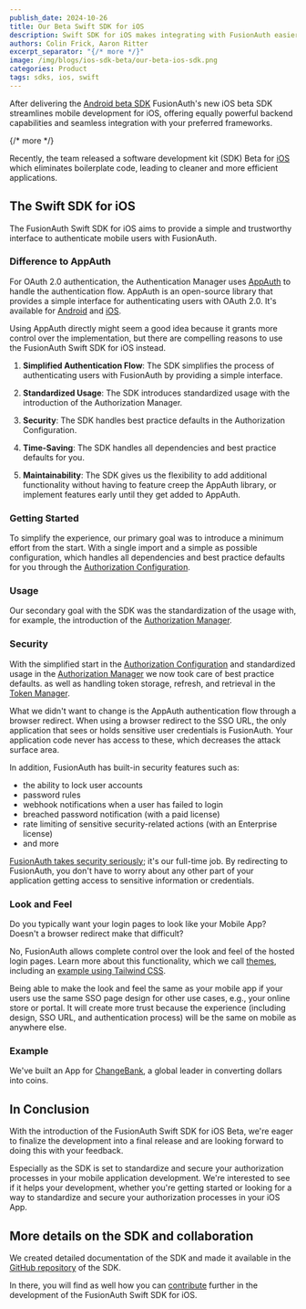```yaml
---
publish_date: 2024-10-26
title: Our Beta Swift SDK for iOS
description: Swift SDK for iOS makes integrating with FusionAuth easier
authors: Colin Frick, Aaron Ritter
excerpt_separator: "{/* more */}"
image: /img/blogs/ios-sdk-beta/our-beta-ios-sdk.png
categories: Product
tags: sdks, ios, swift
---
```


After delivering the [Android beta SDK](/blog/android-sdk-beta) FusionAuth's new iOS beta SDK streamlines mobile development for iOS, offering equally powerful backend capabilities and seamless integration with your preferred frameworks.

{/* more */}

Recently, the team released a software development kit (SDK) Beta for [iOS](/docs/sdks/ios-sdk) which eliminates boilerplate code, leading to cleaner and more efficient applications.

## The Swift SDK for iOS

The FusionAuth Swift SDK for iOS aims to provide a simple and trustworthy interface to authenticate mobile users with FusionAuth.

<RemoteContent url="https://raw.githubusercontent.com/sonderformat-llc/fusionauth-swift-sdk/main/README.md"
    tags="forDocSiteOverview" />

### Difference to AppAuth

For OAuth 2.0 authentication, the Authentication Manager uses [AppAuth](https://appauth.io/) to handle the authentication flow. AppAuth is an open-source library that provides a simple interface for authenticating users with OAuth 2.0. It's available for [Android](https://github.com/openid/AppAuth-Android) and [iOS](https://github.com/openid/AppAuth-iOS).

Using AppAuth directly might seem a good idea because it grants more control over the implementation, but there are compelling reasons to use the FusionAuth Swift SDK for iOS instead.

1. **Simplified Authentication Flow**: The SDK simplifies the process of authenticating users with FusionAuth by providing a simple interface.

2. **Standardized Usage**: The SDK introduces standardized usage with the introduction of the Authorization Manager.

3. **Security**: The SDK handles best practice defaults in the Authorization Configuration.

4. **Time-Saving**: The SDK handles all dependencies and best practice defaults for you.

5. **Maintainability**: The SDK gives us the flexibility to add additional functionality without having to feature creep the AppAuth library, or implement features early until they get added to AppAuth.

### Getting Started

To simplify the experience, our primary goal was to introduce a minimum effort from the start. With a single import and a simple as possible configuration, which handles all dependencies and best practice defaults for you through the [Authorization Configuration](https://github.com/sonderformat-llc/fusionauth-swift-sdk/blob/main/library/docs/library/io.fusionauth.mobilesdk/-authorization-configuration/index.md).

<RemoteContent url="https://raw.githubusercontent.com/sonderformat-llc/fusionauth-swift-sdk/main/README.md"
    tags="forDocSiteGettingStarted" />

### Usage

Our secondary goal with the SDK was the standardization of the usage with, for example, the introduction of the [Authorization Manager](https://github.com/sonderformat-llc/fusionauth-swift-sdk/blob/main/library/docs/library/io.fusionauth.mobilesdk/-authorization-manager/index.md).

<RemoteContent url="https://raw.githubusercontent.com/sonderformat-llc/fusionauth-swift-sdk/main/README.md"
    tags="forDocSiteUsage" />

### Security

With the simplified start in the [Authorization Configuration](https://github.com/sonderformat-llc/fusionauth-swift-sdk/blob/main/library/docs/library/io.fusionauth.mobilesdk/-authorization-configuration/index.md) and standardized usage in the [Authorization Manager](https://github.com/sonderformat-llc/fusionauth-swift-sdk/blob/main/library/docs/library/io.fusionauth.mobilesdk/-authorization-manager/index.md) we now took care of best practice defaults. as well as handling token storage, refresh, and retrieval in the [Token Manager](https://github.com/sonderformat-llc/fusionauth-swift-sdk/blob/main/library/docs/library/io.fusionauth.mobilesdk/-token-manager/index.md).

What we didn't want to change is the AppAuth authentication flow through a browser redirect. When using a browser redirect to the SSO URL, the only application that sees or holds sensitive user credentials is FusionAuth. Your application code never has access to these, which decreases the attack surface area.

In addition, FusionAuth has built-in security features such as:

* the ability to lock user accounts
* password rules
* webhook notifications when a user has failed to login
* breached password notification (with a paid license)
* rate limiting of sensitive security-related actions (with an Enterprise license)
* and more

[FusionAuth takes security seriously](/platform/security); it's our full-time job. By redirecting to FusionAuth, you don't have to worry about any other part of your application getting access to sensitive information or credentials.

### Look and Feel

Do you typically want your login pages to look like your Mobile App? Doesn't a browser redirect make that difficult?

No, FusionAuth allows complete control over the look and feel of the hosted login pages. Learn more about this functionality, which we call [themes](/docs/customize/look-and-feel/), including an [example using Tailwind CSS](/docs/customize/look-and-feel/tailwind).

Being able to make the look and feel the same as your mobile app if your users use the same SSO page design for other use cases, e.g., your online store or portal. It will create more trust because the experience (including design, SSO URL, and authentication process) will be the same on mobile as anywhere else.

### Example

We've built an App for [ChangeBank](https://www.youtube.com/watch?v=CXDxNCzUspM), a global leader in converting dollars into coins.

<RemoteContent url="https://raw.githubusercontent.com/sonderformat-llc/fusionauth-swift-sdk/main/README.md"
    tags="forDocSiteExampleApp" />

<RemoteContent url="https://raw.githubusercontent.com/sonderformat-llc/fusionauth-swift-sdk/main/README.md"
    tags="forDocSiteQuickstart" />

## In Conclusion

With the introduction of the FusionAuth Swift SDK for iOS Beta, we're eager to finalize the development into a final release and are looking forward to doing this with your feedback.

Especially as the SDK is set to standardize and secure your authorization processes in your mobile application development. We're interested to see if it helps your development, whether you're getting started or looking for a way to standardize and secure your authorization processes in your iOS App.

## More details on the SDK and collaboration

We created detailed documentation of the SDK and made it available in the [GitHub repository](https://github.com/sonderformat-llc/fusionauth-swift-sdk/) of the SDK.

<RemoteContent url="https://raw.githubusercontent.com/sonderformat-llc/fusionauth-swift-sdk/main/README.md"
    tags="forDocSiteDocumentation" />

In there, you will find as well how you can [contribute](https://github.com/sonderformat-llc/fusionauth-swift-sdk/?tab=readme-ov-file#contributing) further in the development of the FusionAuth Swift SDK for iOS.